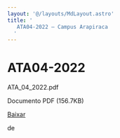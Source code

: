 ```yaml
---
layout: '@/layouts/MdLayout.astro'
title: '
   ATA04-2022 — Campus Arapiraca
  '
---
```




ATA04-2022
==========












 ATA\_04\_2022.pdf
   

 Documento PDF
 (156.7KB)
 

[Baixar](https://arapiraca.ufal.br/graduacao/ciencia-da-computacao/documentos/atas-do-colegiado-e-nde/colegiado/2022/copy3_of_ata_01_2022.pdf/%40%40download/file/ATA_04_2022.pdf) 



























 de
 

















